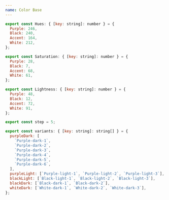```yaml
---
name: Color Base
---
```


```javascript
export const Hues: { [key: string]: number } = {
  Purple: 246,
  Black: 240,
  Accent: 164,
  White: 212,
};

export const Saturation: { [key: string]: number } = {
  Purple: 28,
  Black: 7,
  Accent: 68,
  White: 61,
};

export const Lightness: { [key: string]: number } = {
  Purple: 48,
  Black: 12,
  Accent: 72,
  White: 91,
};

export const step = 5;

export const variants: { [key: string]: string[] } = {
  purpleDark: [
    `Purple-dark-1`,
    `Purple-dark-2`,
    `Purple-dark-3`,
    `Purple-dark-4`,
    `Purple-dark-5`,
    `Purple-dark-6`,
  ],
  purpleLight: [`Purple-light-1`, `Purple-light-2`, `Purple-light-3`],
  blackLight: [`Black-light-1`, `Black-light-2`, `Black-light-3`],
  blackDark: [`Black-dark-1`, `Black-dark-2`],
  whiteDark: [`White-dark-1`, `White-dark-2`, `White-dark-3`],
};
```
